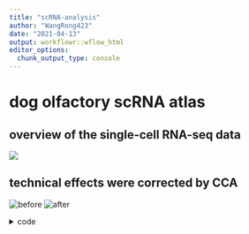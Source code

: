 ```yaml
---
title: "scRNA-analysis"
author: "WangRong423"
date: "2021-04-13"
output: workflowr::wflow_html
editor_options:
  chunk_output_type: console
---
```


# dog olfactory scRNA atlas
## overview of the single-cell RNA-seq data

![ ](1.png)

## technical effects were corrected by CCA

![before](2.png)
![after](3.png)


<details>
  <summary>code</summary>
  <pre><code> 
library(Seurat)
library(cowplot)
library(ggplot2)
library(Matrix)
library(dplyr)
library(umap)
polyT.data<-readRDS(file="/gpfs/home/limanman/result/olf_dog/new/normoliazed_polyT.rds")
random.data <- readRDS(file = "/gpfs/home/limanman/result/olf_dog/new/normoliazed_random.rds")

two.species <- FindIntegrationAnchors(object.list = list(polyT.data, random.data), dims = 1:50)
two.combined <- IntegrateData(anchorset = two.species, dims = 1:50)
DefaultAssay(two.combined) <- "integrated"
saveRDS(two.combined,file="/gpfs/home/limanman/result/olf_dog/new/integrated_polyT+random10.28.rds")


two.combined< readRDS(file="/gpfs/home/limanman/result/olf_dog/new/integrated_polyT+random11.3.rds")
pdf(file = "two.combined11.3_1.pdf")
dog.olf <- ScaleData(two.combined, verbose = FALSE)
dog.olf <- RunPCA(dog.olf, npcs = 50, verbose = FALSE)
ElbowPlot(object =dog.olf , ndims = 50)
dev.off ()

pdf(file = "two.combined11.3_2.pdf")
dog.olf <- FindNeighbors(dog.olf, reduction = "pca", dims = 1:20)
dog.olf <- FindClusters(dog.olf, resolution = 0.3)
dog.olf <- RunUMAP(dog.olf, reduction = "pca", dims = 1:20)
DimPlot(dog.olf, reduction = "umap", group.by = "orig.ident")+ggtitle("batch effect removal")
DimPlot(dog.olf, reduction = "umap", label = TRUE)
dev.off ()
  </code></pre>
</details>